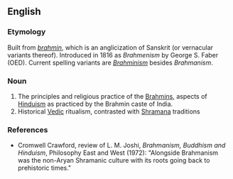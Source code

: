 ==English==

===Etymology===
Built from ''[[brahmin]]'', which is an anglicization of Sanskrit ''{{IAST|[[brāhmaṇa]]}}'' (or vernacular variants thereof). Introduced in 1816 as ''Brahmenism'' by George S. Faber (OED). Current spelling variants are ''[[Brahminism]]'' besides ''Brahmanism''.

===Noun===
{{en-noun|-}}

# The principles and religious practice of the [[Brahmin]]s, aspects of [[Hinduism]] as practiced by the Brahmin caste of India.
# Historical [[Vedic]] ritualism, contrasted with [[Shramana]] traditions

===References===
*Cromwell Crawford, review of L. M. Joshi, ''Brahmanism, Buddhism and Hinduism'', Philosophy East and West (1972): "Alongside Brahmanism was the non-Aryan Shramanic culture with its roots going back to prehistoric times."